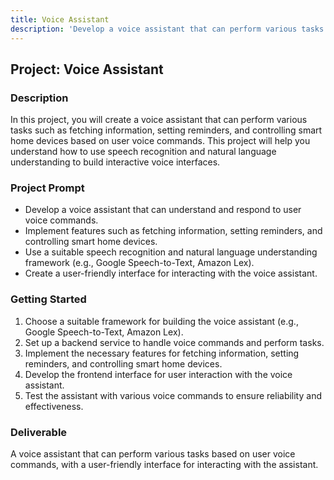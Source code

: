 ```yaml
---
title: Voice Assistant
description: 'Develop a voice assistant that can perform various tasks based on user voice commands.'
---
```


## Project: Voice Assistant

### Description
In this project, you will create a voice assistant that can perform various tasks such as fetching information, setting reminders, and controlling smart home devices based on user voice commands. This project will help you understand how to use speech recognition and natural language understanding to build interactive voice interfaces.

### Project Prompt
- Develop a voice assistant that can understand and respond to user voice commands.
- Implement features such as fetching information, setting reminders, and controlling smart home devices.
- Use a suitable speech recognition and natural language understanding framework (e.g., Google Speech-to-Text, Amazon Lex).
- Create a user-friendly interface for interacting with the voice assistant.

### Getting Started
1. Choose a suitable framework for building the voice assistant (e.g., Google Speech-to-Text, Amazon Lex).
2. Set up a backend service to handle voice commands and perform tasks.
3. Implement the necessary features for fetching information, setting reminders, and controlling smart home devices.
4. Develop the frontend interface for user interaction with the voice assistant.
5. Test the assistant with various voice commands to ensure reliability and effectiveness.

### Deliverable
A voice assistant that can perform various tasks based on user voice commands, with a user-friendly interface for interacting with the assistant.
